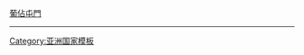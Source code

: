 {{flagdeco|Portugal|1495}} [[葡佔屯門]]<noinclude>
----
{{HKG-all}}
[[Category:香港旗帜模板|{{PAGENAME}}]]
[[Category:香港模板|{{PAGENAME}}]]
[[Category:亚洲国家模板]]
</noinclude>
